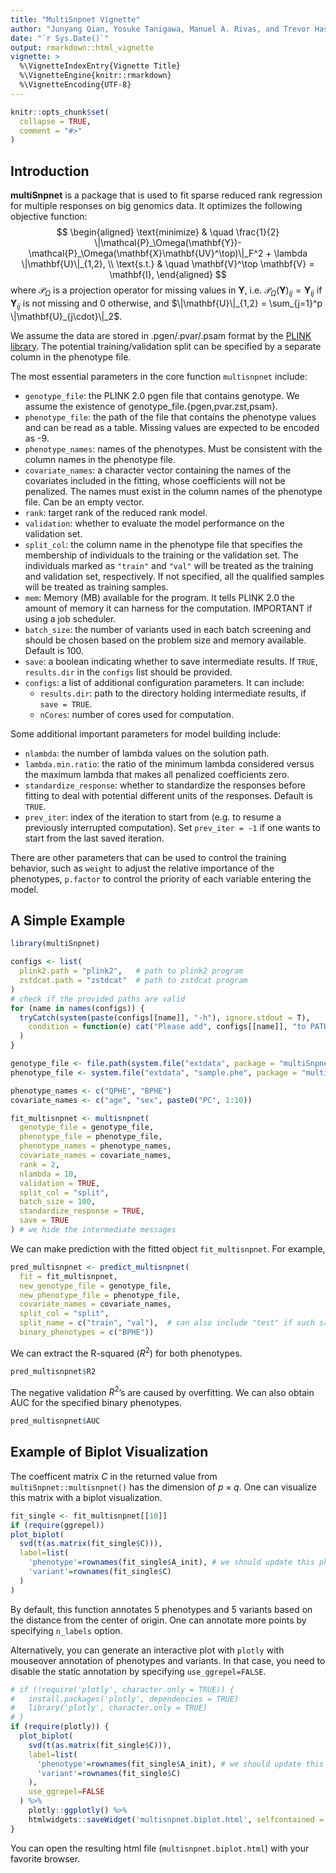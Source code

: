 ```yaml
---
title: "MultiSnpnet Vignette"
author: "Junyang Qian, Yosuke Tanigawa, Manuel A. Rivas, and Trevor Hastie"
date: "`r Sys.Date()`"
output: rmarkdown::html_vignette
vignette: >
  %\VignetteIndexEntry{Vignette Title}
  %\VignetteEngine{knitr::rmarkdown}
  %\VignetteEncoding{UTF-8}
---
```


```r
knitr::opts_chunk$set(
  collapse = TRUE,
  comment = "#>"
)
```

## Introduction

**multiSnpnet** is a package that is used to fit sparse reduced rank regression for multiple responses on big genomics data. It optimizes the following objective function:
$$
\begin{aligned}
\text{minimize} & \quad  \frac{1}{2} \|\mathcal{P}_\Omega(\mathbf{Y})-\mathcal{P}_\Omega(\mathbf{X}\mathbf{UV}^\top)\|_F^2 + \lambda \|\mathbf{U}\|_{1,2}, \\
\text{s.t.} & \quad \mathbf{V}^\top \mathbf{V} = \mathbf{I},
\end{aligned}
$$
where $\mathcal{P}_\Omega$ is a projection operator for missing values in $\mathbf{Y}$, i.e. $\mathcal{P}_\Omega(\mathbf{Y})_{ij} = \mathbf{Y}_{ij}$ if $\mathbf{Y}_{ij}$ is not missing and $0$ otherwise, and $\|\mathbf{U}\|_{1,2} = \sum_{j=1}^p \|\mathbf{U}_{j\cdot}\|_2$.

We assume the data are stored in .pgen/.pvar/.psam format by the [PLINK library](https://www.cog-genomics.org/plink/2.0/formats#pgen). The potential training/validation split can be specified by a separate column in the phenotype file.

The most essential parameters in the core function `multisnpnet` include:

- `genotype_file`: the PLINK 2.0 pgen file that contains genotype. We assume the existence of genotype_file.{pgen,pvar.zst,psam}.
- `phenotype_file`: the path of the file that contains the phenotype values and can be read as a table. Missing values are expected to be encoded as -9.
- `phenotype_names`: names of the phenotypes. Must be consistent with the column names in the phenotype file.
- `covariate_names`: a character vector containing the names of the covariates included in the fitting, whose coefficients will not be penalized. The names must exist in the column names of the phenotype file. Can be an empty vector.
- `rank`: target rank of the reduced rank model.
- `validation`: whether to evaluate the model performance on the validation set.
- `split_col`: the column name in the phenotype file that specifies the membership of individuals to the training or the validation set. The individuals marked as `"train"` and `"val"` will be treated as the training and validation set, respectively. If not specified, all the qualified samples will be treated as training samples.
- `mem`: Memory (MB) available for the program. It tells PLINK 2.0 the amount of memory it can harness for the computation. IMPORTANT if using a job scheduler.
- `batch_size`: the number of variants used in each batch screening and should be chosen based on the problem size and memory available. Default is 100.
- `save`: a boolean indicating whether to save intermediate results. If `TRUE`, `results.dir` in the `configs` list should be provided.
- `configs`: a list of additional configuration parameters. It can include:
    + `results.dir`: path to the directory holding intermediate results, if `save = TRUE`.
    + `nCores`: number of cores used for computation.

Some additional important parameters for model building include:

- `nlambda`: the number of lambda values on the solution path.
- `lambda.min.ratio`: the ratio of the minimum lambda considered versus the maximum lambda that makes all penalized coefficients zero.
- `standardize_response`: whether to standardize the responses before fitting to deal with potential different units of the responses. Default is `TRUE`.
- `prev_iter`: index of the iteration to start from (e.g. to resume a previously interrupted computation). Set `prev_iter = -1` if one wants to start from the last saved iteration.

There are other parameters that can be used to control the training behavior, such as `weight` to adjust the relative importance of the phenotypes, `p.factor` to control the priority of each variable entering the model.

## A Simple Example

```r
library(multiSnpnet)
```

```r
configs <- list(
  plink2.path = "plink2",   # path to plink2 program
  zstdcat.path = "zstdcat"  # path to zstdcat program
)
# check if the provided paths are valid
for (name in names(configs)) {
  tryCatch(system(paste(configs[[name]], "-h"), ignore.stdout = T),
    condition = function(e) cat("Please add", configs[[name]], "to PATH, or modify the path in the configs list.")
  )
}
```

```r
genotype_file <- file.path(system.file("extdata", package = "multiSnpnet"), "sample")
phenotype_file <- system.file("extdata", "sample.phe", package = "multiSnpnet")

phenotype_names <- c("QPHE", "BPHE")
covariate_names <- c("age", "sex", paste0("PC", 1:10))

fit_multisnpnet <- multisnpnet(
  genotype_file = genotype_file,
  phenotype_file = phenotype_file,
  phenotype_names = phenotype_names,
  covariate_names = covariate_names,
  rank = 2,
  nlambda = 10,
  validation = TRUE,
  split_col = "split",
  batch_size = 100,
  standardize_response = TRUE,
  save = TRUE
) # we hide the intermediate messages
```

We can make prediction with the fitted object `fit_multisnpnet`. For example,
```r
pred_multisnpnet <- predict_multisnpnet(
  fit = fit_multisnpnet,
  new_genotype_file = genotype_file,
  new_phenotype_file = phenotype_file,
  covariate_names = covariate_names,
  split_col = "split",
  split_name = c("train", "val"),  # can also include "test" if such samples are available in the phenotype file
  binary_phenotypes = c("BPHE"))
```

We can extract the R-squared ($R^2$) for both phenotypes.

```r
pred_multisnpnet$R2
```

The negative validation $R^2$'s are caused by overfitting. We can also obtain AUC for the specified binary phenotypes.

```r
pred_multisnpnet$AUC
```

## Example of Biplot Visualization

The coefficent matrix $C$ in the returned value from `multiSnpnet::multisnpnet()` has the dimension of $p \times q$. One can visualize this matrix with a biplot visualization.

```r
fit_single <- fit_multisnpnet[[10]]
if (require(ggrepel))
plot_biplot(
  svd(t(as.matrix(fit_single$C))),
  label=list(
    'phenotype'=rownames(fit_single$A_init), # we should update this phenotype labels so that it matches with the simple example above.
    'variant'=rownames(fit_single$C)
  )
)
```

By default, this function annotates 5 phenotypes and 5 variants based on the distance from the center of origin. One can annotate more points by specifying `n_labels` option.

Alternatively, you can generate an interactive plot with `plotly` with mouseover annotation of phenotypes and variants. In that case, you need to disable the static annotation by specifying `use_ggrepel=FALSE`.

```r
# if (!require('plotly', character.only = TRUE)) {
#   install.packages('plotly', dependencies = TRUE)
#   library('plotly', character.only = TRUE)
# }
if (require(plotly)) {
  plot_biplot(
    svd(t(as.matrix(fit_single$C))),
    label=list(
      'phenotype'=rownames(fit_single$A_init), # we should update this phenotype labels so that it matches with the simple example above.
      'variant'=rownames(fit_single$C)
    ),
    use_ggrepel=FALSE
  ) %>%
    plotly::ggplotly() %>%
    htmlwidgets::saveWidget('multisnpnet.biplot.html', selfcontained = F, libdir = "lib")
}
```

You can open the resulting html file (`multisnpnet.biplot.html`) with your favorite browser.
